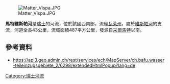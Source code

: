 {{Coord|46.23081|N|7.87220|E|display=title}}
[[Image:Matter_Vispa.JPG|right]]

'''馬特維斯帕河'''是[[瑞士|瑞士]]的河流，位於該國西南部，流經[[瓦萊州|瓦萊州]]，屬於[[維斯帕河|維斯帕河]]的支流，河道全長43公里，流域面積487平方公里，發源自[[采爾馬特|采爾馬特]]以南。

==參考資料==
* https://api3.geo.admin.ch/rest/services/ech/MapServer/ch.bafu.wasser-teileinzugsgebiete_2/6298/extendedHtmlPopup?lang=de{{Dead link}} 

{{Switzerland-geo-stub}}
[[Category:瑞士河流|Category:瑞士河流]]